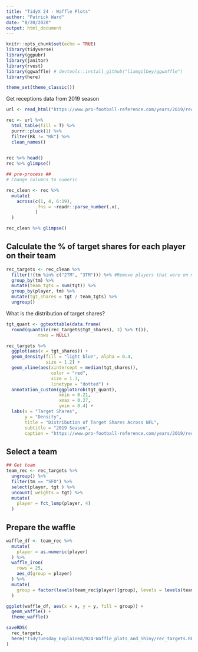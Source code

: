 ```yaml
---
title: "TidyX 24 - Waffle Plots"
author: "Patrick Ward"
date: "8/20/2020"
output: html_document
---
```


```r
knitr::opts_chunk$set(echo = TRUE)
library(tidyverse)
library(ggpubr)
library(janitor)
library(rvest)
library(ggwaffle) # devtools::install_github("liamgilbey/ggwaffle")
library(here)

theme_set(theme_classic())

```



Get receptions data from 2019 season

```r

url <- read_html("https://www.pro-football-reference.com/years/2019/receiving.htm")

rec <- url %>%
  html_table(fill = T) %>%
  purrr::pluck(1) %>%
  filter(Rk != "Rk") %>%
  clean_names()
  

rec %>% head()
rec %>% glimpse()

## pre-process ##
# Change columns to numeric

rec_clean <- rec %>% 
  mutate(
    across(c(1, 4, 6:19),
           .fns = ~readr::parse_number(.x),
           )
  )

rec_clean %>% glimpse()

```


## Calculate the % of target shares for each player on their team

```r

rec_targets <- rec_clean %>%
  filter(!(tm %in% c("2TM", "3TM"))) %>% #Remove players that were on multiple teams
  group_by(tm) %>%
  mutate(team_tgts = sum(tgt)) %>%
  group_by(player, tm) %>%
  mutate(tgt_shares = tgt / team_tgts) %>% 
  ungroup()

```


What is the distribution of target shares?

```r

tgt_quant <- ggtexttable(data.frame(
  round(quantile(rec_targets$tgt_shares), 3) %>% t()),
            rows = NULL)

rec_targets %>%
  ggplot(aes(x = tgt_shares)) +
  geom_density(fill = "light blue", alpha = 0.4,
               size = 1.2) +
  geom_vline(aes(xintercept = median(tgt_shares)),
                 color = "red",
                 size = 1.3,
                 linetype = "dotted") +
  annotation_custom(ggplotGrob(tgt_quant),
                    xmin = 0.21,
                    xmax = 0.27,
                    ymin = 0.4) +
  labs(x = "Target Shares",
       y = "Density",
       title = "Distribution of Target Shares Across NFL",
       subtitle = "2019 Season",
       caption = "https://www.pro-football-reference.com/years/2019/receiving.htm")


```



## Select a team

```r

## Get team
team_rec <- rec_targets %>%
  ungroup() %>% 
  filter(tm == "SFO") %>%
  select(player, tgt ) %>%
  uncount( weights = tgt) %>% 
  mutate(
    player = fct_lump(player, 4)
  )

```


## Prepare the waffle

```r

waffle_df <- team_rec %>% 
  mutate(
    player = as.numeric(player)
  ) %>% 
  waffle_iron(
    rows = 25,
    aes_d(group = player)
  ) %>% 
  mutate(
    group = factor(levels(team_rec$player)[group], levels = levels(team_rec$player))
  )

ggplot(waffle_df, aes(x = x, y = y, fill = group)) +
  geom_waffle() +
  theme_waffle()


```


```r

saveRDS(
  rec_targets,
  here("TidyTuesday_Explained/024-Waffle_plots_and_Shiny/rec_targets.RDS")
)

```

